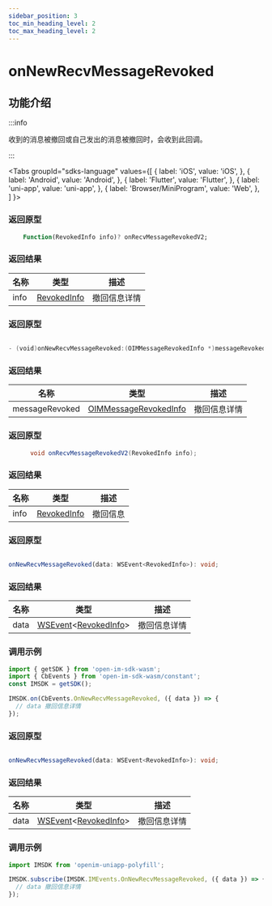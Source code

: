```yaml
---
sidebar_position: 3
toc_min_heading_level: 2
toc_max_heading_level: 2
---
```


# onNewRecvMessageRevoked

## 功能介绍

:::info

收到的消息被撤回或自己发出的消息被撤回时，会收到此回调。

:::

<Tabs
groupId="sdks-language"
values={[
{ label: 'iOS', value: 'iOS', },
{ label: 'Android', value: 'Android', },
{ label: 'Flutter', value: 'Flutter', },
{ label: 'uni-app', value: 'uni-app', },
{ label: 'Browser/MiniProgram', value: 'Web', },
]
}>

<TabItem value="Flutter">

### 返回原型

```dart showLineNumbers
    Function(RevokedInfo info)? onRecvMessageRevokedV2;
```

### 返回结果

| 名称 | 类型                                                   | 描述     |
| ---- | ------------------------------------------------------ | -------- |
| info | [RevokedInfo](docs/sdks/class/message/revokedInfo.mdx) | 撤回信息详情 |

</TabItem>

<TabItem value="iOS">

### 返回原型

```swift showLineNumbers

- (void)onNewRecvMessageRevoked:(OIMMessageRevokedInfo *)messageRevoked;

```

### 返回结果

| 名称           | 类型                                                             | 描述     |
| -------------- | ---------------------------------------------------------------- | -------- |
| messageRevoked | [OIMMessageRevokedInfo](docs/sdks/class/message/revokedInfo.mdx) | 撤回信息详情 |

</TabItem>

<TabItem value="Android">

### 返回原型

```java showLineNumbers
      void onRecvMessageRevokedV2(RevokedInfo info);
```

### 返回结果

| 名称 | 类型                                                   | 描述     |
| ---- | ------------------------------------------------------ | -------- |
| info | [RevokedInfo](docs/sdks/class/message/revokedInfo.mdx) | 撤回信息 |


</TabItem>

<TabItem value="Web">

### 返回原型

```ts showLineNumbers

onNewRecvMessageRevoked(data: WSEvent<RevokedInfo>): void;

```

### 返回结果

| 名称 | 类型                                                                                            | 描述         |
| ---- | ----------------------------------------------------------------------------------------------- | ------------ |
| data | [WSEvent](docs/sdks/class/response.mdx)<[RevokedInfo](docs/sdks/class/message/revokedInfo.mdx)> | 撤回信息详情 |

### 调用示例

```js showLineNumbers
import { getSDK } from 'open-im-sdk-wasm';
import { CbEvents } from 'open-im-sdk-wasm/constant';
const IMSDK = getSDK();

IMSDK.on(CbEvents.OnNewRecvMessageRevoked, ({ data }) => {
  // data 撤回信息详情
});
```

</TabItem>

<TabItem value="uni-app">

### 返回原型

```ts showLineNumbers

onNewRecvMessageRevoked(data: WSEvent<RevokedInfo>): void;

```

### 返回结果

| 名称 | 类型                                                                                            | 描述         |
| ---- | ----------------------------------------------------------------------------------------------- | ------------ |
| data | [WSEvent](docs/sdks/class/response.mdx)<[RevokedInfo](docs/sdks/class/message/revokedInfo.mdx)> | 撤回信息详情 |

### 调用示例

```js showLineNumbers
import IMSDK from 'openim-uniapp-polyfill';

IMSDK.subscribe(IMSDK.IMEvents.OnNewRecvMessageRevoked, ({ data }) => {
  // data 撤回信息详情
});
```

</TabItem>

</Tabs>
